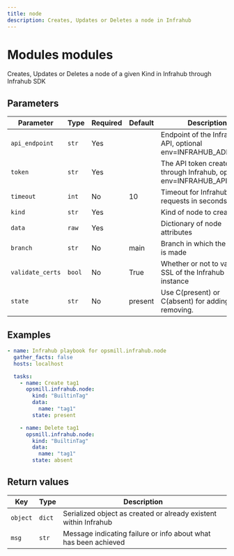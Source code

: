 ```yaml
---
title: node
description: Creates, Updates or Deletes a node in Infrahub
---
```


# Modules modules

Creates, Updates or Deletes a node of a given Kind in Infrahub through Infrahub SDK

## Parameters

| Parameter | Type | Required | Default | Description |
|-----------|------|----------|---------|-------------|
| `api_endpoint` | `str` | Yes |  | Endpoint of the Infrahub API, optional env=INFRAHUB_ADDRESS |
| `token` | `str` | Yes |  | The API token created through Infrahub, optional env=INFRAHUB_API_TOKEN |
| `timeout` | `int` | No | 10 | Timeout for Infrahub requests in seconds |
| `kind` | `str` | Yes |  | Kind of node to create |
| `data` | `raw` | Yes |  | Dictionary of node attributes |
| `branch` | `str` | No | main | Branch in which the request is made |
| `validate_certs` | `bool` | No | True | Whether or not to validate SSL of the Infrahub instance |
| `state` | `str` | No | present | Use C(present) or C(absent) for adding or removing. |

## Examples

```yaml
- name: Infrahub playbook for opsmill.infrahub.node
  gather_facts: false
  hosts: localhost

  tasks:
    - name: Create tag1
      opsmill.infrahub.node:
        kind: "BuiltinTag"
        data:
          name: "tag1"
        state: present

    - name: Delete tag1
      opsmill.infrahub.node:
        kind: "BuiltinTag"
        data:
          name: "tag1"
        state: absent
```

## Return values

| Key | Type | Description |
|-----|------|-------------|
| `object` | `dict` | Serialized object as created or already existent within Infrahub |
| `msg` | `str` | Message indicating failure or info about what has been achieved |
